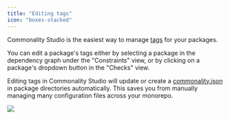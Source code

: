 ```yaml
---
title: "Editing tags"
icon: "boxes-stacked"
---
```



Commonality Studio is the easiest way to manage [tags](/tags) for your packages.

You can edit a package's tags either by selecting a package in the dependency graph under the "Constraints" view, or by clicking on a package's dropdown button in the "Checks" view.

Editing tags in Commonality Studio will update or create a [commonality.json](/reference/package-configuration)
in package directories automatically. This saves you from manually managing many configuration files across your monorepo.

<Frame>
  <img src="/images/studio-edit-tags.png"/>
</Frame>


